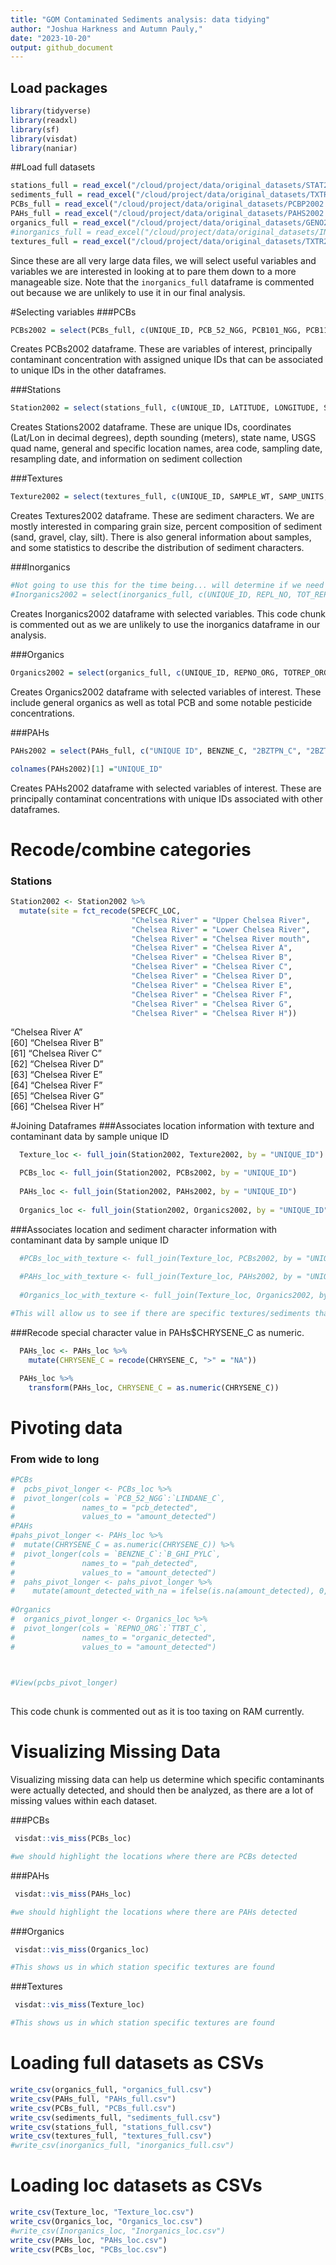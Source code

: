 ```yaml
---
title: "GOM Contaminated Sediments analysis: data tidying"
author: "Joshua Harkness and Autumn Pauly,"
date: "2023-10-20"
output: github_document
---
```

## Load packages
```r
library(tidyverse)
library(readxl)
library(sf)
library(visdat)
library(naniar)
```

##Load full datasets
```r
stations_full = read_excel("/cloud/project/data/original_datasets/STAT2002.xls", sheet = 2, skip = 3)
sediments_full = read_excel("/cloud/project/data/original_datasets/TXTR2002.xls", sheet = 2, skip = 3)
PCBs_full = read_excel("/cloud/project/data/original_datasets/PCBP2002.xls", sheet = 2, skip = 3)
PAHs_full = read_excel("/cloud/project/data/original_datasets/PAHS2002.xls", sheet = 2, skip = 3)
organics_full = read_excel("/cloud/project/data/original_datasets/GENO2002.xls", sheet = 2, skip = 3)
#inorganics_full = read_excel("/cloud/project/data/original_datasets/INOR2002.xls", sheet = 2, skip = 3)
textures_full = read_excel("/cloud/project/data/original_datasets/TXTR2002.xls", sheet = 2, skip = 3)
```
Since these are all very large data files, we will select useful variables and variables we are interested in looking at to pare them down to a more manageable size.  Note that the `inorganics_full` dataframe is commented out because we are unlikely to use it in our final analysis.

#Selecting variables 
###PCBs
```r
PCBs2002 = select(PCBs_full, c(UNIQUE_ID, PCB_52_NGG, PCB101_NGG, PCB118_NGG, PCB128_NGG, PCB138_NGG, PCB153_NGG, PCB180_NGG, PCB206_NGG, PCB209_NGG, DDT_4_4_C, DDT_2_4_C, DDE_4_4_C, DDD_4_4_C, ENDRIN_C, ENDR_ALD_C, ALDRIN_C, DIELDRN_C, CLRDNE_T_C, MIREX_C, METHOXYCLC, BHC_A_C, BHC_B_C, BHC_D_C, LINDANE_C))
```
Creates PCBs2002 dataframe.  These are variables of interest, principally contaminant concentration with assigned unique IDs that can be associated to unique IDs in the other dataframes.

###Stations
```r
Station2002 = select(stations_full, c(UNIQUE_ID, LATITUDE, LONGITUDE, SOUNDING_M, STATE_NAME, QUAD_NAME, GEN_LOC_NM, SPECFC_LOC, AREA_CODE, SAMP_DATE1, TO_SMP_DT2, DPTH_N_COR, DPTH_CODE, COR_GRB_CD))
```
Creates Stations2002 dataframe.  These are unique IDs, coordinates (Lat/Lon in decimal degrees), depth sounding (meters), state name, USGS quad name, general and specific location names, area code, sampling date, resampling date, and information on sediment collection

###Textures
```r
Texture2002 = select(textures_full, c(UNIQUE_ID, SAMPLE_WT, SAMP_UNITS, Q1_MM, Q2_MED_MM, Q3_MM, GRN_SI_PCT, SPECIFIC_G, GRAVEL_PCT, SAND_PCT, SILT_PCT, CLAY_PCT, FINES_SIL, SED_CLASS, CLASSIF_S, MEDIAN, MEAN, STDEV_SORT, SKEWNESS, KURTOSIS))
```
Creates Textures2002 dataframe.  These are sediment characters.  We are mostly interested in comparing grain size, percent composition of sediment (sand, gravel, clay, silt).  There is also general information about samples, and some statistics to describe the distribution of sediment characters.

###Inorganics
```r
#Not going to use this for the time being... will determine if we need these variables in the future. 
#Inorganics2002 = select(inorganics_full, c(UNIQUE_ID, REPL_NO, TOT_REPL, AG_UG_G, AL_UG_G, AS_UG_G, AS_UG_G, AU_UG_G, B_UG_G, BA_UG_G, BE_UG_G, CA_UG_G, CD_UG_G, CL_UG_G, CO_UG_G, CR_UG_G, CU_UG_G, FE_UG_G, HG_UG_G, K_UG_G, LI_UG_G, MG_UG_G, MN_UG_G, MO_UG_G, NA_UG_G, NI_UG_G, P_UG_G, PB_UG_G, RA_UG_G, SB_UG_G, SE_UG_G, SI_UG_G, SN_UG_G, TI_UG_G, TL_UG_G, TH_UG_G, U_UG_G, V_UG_G, ZN_UG_G, C_INOR_PCT, C_ORG_PCT, C_TOT_PCT, VOLAT_PCT, HYDROG_PCT, NITROG_PCT, NH3_MOL_KG, NO3_MOL_KG, O2_MOL_KG, SO2_MOL_KG, SO3_MOL_KG, SO4_MOL_KG, AVS_MOL_G, COD_UG_G, CEC_MOL_KG, SURF_M2_G, TOTSAMP_G, TSOL_WTPCT, WATER_WPCT, R_MOHMS, SP_C_MOHMS, SALIN_PPT, ALK_MEQ_KG, PH, TOTR_MR_HR, ALPHA_PC_G, BETA_PC_G, BULK_RAD_Q))
```
Creates Inorganics2002 dataframe with selected variables.  This code chunk is commented out as we are unlikely to use the inorganics dataframe in our analysis. 

###Organics
```r
Organics2002 = select(organics_full, c(UNIQUE_ID, REPNO_ORG, TOTREP_ORG, TVS_EP_PCT, O_G_PCT, O_G_UGG, PHCTOT_PCT, PHCTOT_UGG, PCB_T_UGG, DDT_T_NGG, DDE_T_NGG, DDD_T_NGG, PEST_UG_G, PAHTOT_PCT, PAHTOT_UGG, LIPIDS_NGG, CLOST_SP_G, MBT_C, DBT_C, TBT_C, TTBT_C))
```
Creates Organics2002 dataframe with selected variables of interest.  These include general organics as well as total PCB and some notable pesticide concentrations.

###PAHs
```r
PAHs2002 = select(PAHs_full, c("UNIQUE ID", BENZNE_C, "2BZTPN_C", "2BZTPN_T_C", C1DIBZTPNC, C2DIBZTPNC, C3DIBZTPNC, "2BZFRN_T_C", NAPHTHLN_C, NPHTLN_T_C, C1NPHTLN_C, "1MTYLNAP_C", "2MTYLNAP_C", C2NPHTLN_C, C3NPHTLN_C, C4NPHTLN_C, BIPHENYL_C, ACNPHTHN_C, ACNPHTYL_C, FLUORENE_C, C1FLORNE_C, C2FLORNE_C, C3FLORNE_C, PHNANTHR_C, "1MT_PHE_C", C2PHNANT_C, C3PHNANT_C, C4PHNANT_C, ANTHRACN_C, BZ_A_ANT_C, "2_AH_ANT_C", PYRENE_C, C1PYRENE_C, BZ_A_PYR_C, BZ_E_PYR_C, IN_123_PYC, "3_4BNZPY_C", FLORNTHN_C, C1FLRNTHNC, BZ_B_FLUOC, BZ_K_FLUOC, CHRYSENE_C, CHRYS_C1_C, CHRYS_C2_C, CHRYS_C3_C, CHRYS_C4_C, PERYLENE_C, BNZ_G_PYLC, B_GHI_PYLC))

colnames(PAHs2002)[1] ="UNIQUE_ID"
```
Creates PAHs2002 dataframe with selected variables of interest.  These are principally contaminat concentrations with unique IDs associated with other dataframes.

# Recode/combine categories
### Stations


```r
Station2002 <- Station2002 %>%
  mutate(site = fct_recode(SPECFC_LOC,
                           "Chelsea River" = "Upper Chelsea River",
                           "Chelsea River" = "Lower Chelsea River", 
                           "Chelsea River" = "Chelsea River mouth",
                           "Chelsea River" = "Chelsea River A",
                           "Chelsea River" = "Chelsea River B",
                           "Chelsea River" = "Chelsea River C",
                           "Chelsea River" = "Chelsea River D",
                           "Chelsea River" = "Chelsea River E",
                           "Chelsea River" = "Chelsea River F",
                           "Chelsea River" = "Chelsea River G",
                           "Chelsea River" = "Chelsea River H"))
```
"Chelsea River A"                                                                                                    
 [60] "Chelsea River B"                                                                                                    
 [61] "Chelsea River C"                                                                                                    
 [62] "Chelsea River D"                                                                                                    
 [63] "Chelsea River E"                                                                                                    
 [64] "Chelsea River F"                                                                                                    
 [65] "Chelsea River G"                                                                                                    
 [66] "Chelsea River H"

#Joining Dataframes
###Associates location information with texture and contaminant data by sample unique ID
```r
  Texture_loc <- full_join(Station2002, Texture2002, by = "UNIQUE_ID")

  PCBs_loc <- full_join(Station2002, PCBs2002, by = "UNIQUE_ID")
  
  PAHs_loc <- full_join(Station2002, PAHs2002, by = "UNIQUE_ID")
  
  Organics_loc <- full_join(Station2002, Organics2002, by = "UNIQUE_ID")
```

###Associates location and sediment character information with contaminant data by sample unique ID
```r

  #PCBs_loc_with_texture <- full_join(Texture_loc, PCBs2002, by = "UNIQUE_ID")
  
  #PAHs_loc_with_texture <- full_join(Texture_loc, PAHs2002, by = "UNIQUE_ID")
  
  #Organics_loc_with_texture <- full_join(Texture_loc, Organics2002, by = "UNIQUE_ID")

#This will allow us to see if there are specific textures/sediments that attract certain PCBs, PAHs, and Organics.

```

###Recode special character value in PAHs$CHRYSENE_C as numeric.
``` r

  PAHs_loc <- PAHs_loc %>%
    mutate(CHRYSENE_C = recode(CHRYSENE_C, ">" = "NA")) 

  PAHs_loc %>%
    transform(PAHs_loc, CHRYSENE_C = as.numeric(CHRYSENE_C))

```

# Pivoting data
### From wide to long
```r
 
#PCBs
#  pcbs_pivot_longer <- PCBs_loc %>%
#  pivot_longer(cols = `PCB_52_NGG`:`LINDANE_C`, 
#               names_to = "pcb_detected", 
#               values_to = "amount_detected")
#PAHs
#pahs_pivot_longer <- PAHs_loc %>%
#  mutate(CHRYSENE_C = as.numeric(CHRYSENE_C)) %>%
#  pivot_longer(cols = `BENZNE_C`:`B_GHI_PYLC`, 
#               names_to = "pah_detected", 
#               values_to = "amount_detected")
#  pahs_pivot_longer <- pahs_pivot_longer %>%
#    mutate(amount_detected_with_na = ifelse(is.na(amount_detected), 0, amount_detected))
 
#Organics
#  organics_pivot_longer <- Organics_loc %>%
#  pivot_longer(cols = `REPNO_ORG`:`TTBT_C`, 
#               names_to = "organic_detected", 
#               values_to = "amount_detected")


  
#View(pcbs_pivot_longer)
   
```

This code chunk is commented out as it is too taxing on RAM currently.

# Visualizing Missing Data
Visualizing missing data can help us determine which specific contaminants were actually detected, and should then be analyzed, as there are a lot of missing values within each dataset.

###PCBs
``` r
 visdat::vis_miss(PCBs_loc)

#we should highlight the locations where there are PCBs detected
```

###PAHs
``` r
 visdat::vis_miss(PAHs_loc)

#we should highlight the locations where there are PAHs detected
```

###Organics
``` r
 visdat::vis_miss(Organics_loc)

#This shows us in which station specific textures are found
```

###Textures
``` r
 visdat::vis_miss(Texture_loc)

#This shows us in which station specific textures are found
```

# Loading full datasets as CSVs
``` r
write_csv(organics_full, "organics_full.csv")
write_csv(PAHs_full, "PAHs_full.csv")
write_csv(PCBs_full, "PCBs_full.csv")
write_csv(sediments_full, "sediments_full.csv")
write_csv(stations_full, "stations_full.csv")
write_csv(textures_full, "textures_full.csv")
#write_csv(inorganics_full, "inorganics_full.csv")
```

# Loading loc datasets as CSVs
``` r
write_csv(Texture_loc, "Texture_loc.csv")
write_csv(Organics_loc, "Organics_loc.csv")
#write_csv(Inorganics_loc, "Inorganics_loc.csv")
write_csv(PAHs_loc, "PAHs_loc.csv")
write_csv(PCBs_loc, "PCBs_loc.csv")
```

